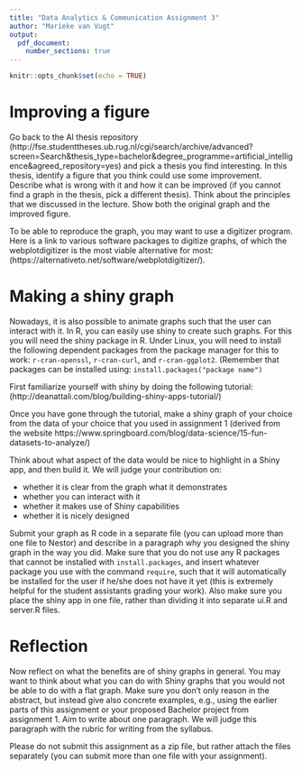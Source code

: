 ```yaml
---
title: "Data Analytics & Communication Assignment 3"
author: "Marieke van Vugt"
output: 
  pdf_document:
    number_sections: true
---
```


```r
knitr::opts_chunk$set(echo = TRUE)
```

# Improving a figure

Go back to the AI thesis repository (http://fse.studenttheses.ub.rug.nl/cgi/search/archive/advanced?screen=Search&thesis_type=bachelor&degree_programme=artificial_intelligence&agreed_repository=yes) and pick a thesis you find interesting. In this thesis, identify a figure that you think could use some improvement. Describe what is wrong with it and how it can be improved (if you cannot find a graph in the thesis, pick a different thesis). Think about the principles that we discussed in the lecture. Show both the original graph and the improved figure. 

To be able to reproduce the graph, you may want to use a digitizer program. Here is a link to various software packages to digitize graphs, of which the webplotdigitizer is the most viable alternative for most: (https://alternativeto.net/software/webplotdigitizer/).

# Making a shiny graph

Nowadays, it is also possible to animate graphs such that the user can interact with it. In R, you can easily use shiny to create such graphs. For this you will need the shiny package in R. Under Linux, you will need to install the following dependent packages from the package manager for this to work: `r-cran-openssl`, `r-cran-curl`, and `r-cran-ggplot2`. (Remember that packages can be installed using: `install.packages("package name")`

First familiarize yourself with shiny by doing the following tutorial: 
(http://deanattali.com/blog/building-shiny-apps-tutorial/)

Once you have gone through the tutorial, make a shiny graph of your choice from the data of your choice that you used in assignment 1 (derived from the website https://www.springboard.com/blog/data-science/15-fun-datasets-to-analyze/)

Think about what aspect of the data would be nice to highlight in a Shiny app, and then build it. We will judge your contribution on:

- whether it is clear from the graph what it demonstrates
- whether you can interact with it
- whether it makes use of Shiny capabilities
- whether it is nicely designed

Submit your graph as R code in a separate file (you can upload more than one file to Nestor) and describe in a paragraph why you designed the shiny graph in the way you did. Make sure that you do not use any R packages that cannot be installed with `install.packages`, and insert whatever package you use with the command `require`, such that it will automatically be installed for the user if he/she does not have it yet (this is extremely helpful for the student assistants grading your work). Also make sure you place the shiny app in one file, rather than dividing it into separate ui.R and server.R files.

# Reflection

Now reflect on what the benefits are of shiny graphs in general. You may want to think about  what you can do with Shiny graphs that you would not be able to do with a flat graph. Make sure you don't only reason in the abstract, but instead give also concrete examples, e.g., using the earlier parts of this assignment or your proposed Bachelor project from assignment 1. Aim to write about one paragraph. We will judge this paragraph with the rubric for writing from the syllabus.

Please do not submit this assignment as a zip file, but rather attach the files separately (you can submit more than one file with your assignment).